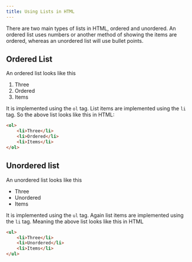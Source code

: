 ```yaml
---
title: Using Lists in HTML
---
```


There are two main types of lists in HTML, ordered and unordered. An ordered
list uses numbers or another method of showing the items are ordered, whereas an
unordered list will use bullet points.

## Ordered List

An ordered list looks like this

1. Three
2. Ordered
3. Items

It is implemented using the `ol` tag. List items are implemented using the `li`
tag. So the above list looks like this in HTML:

```html
<ol>
	<li>Three</li>
	<li>Ordered</li>
	<li>Items</li>
</ol>
```

## Unordered list

An unordered list looks like this

-   Three
-   Unordered
-   Items

It is implemented using the `ul` tag. Again list items are implemented using the
`li` tag. Meaning the above list looks like this in HTML

```html
<ul>
	<li>Three</li>
	<li>Unordered</li>
	<li>Items</li>
</ul>
```
